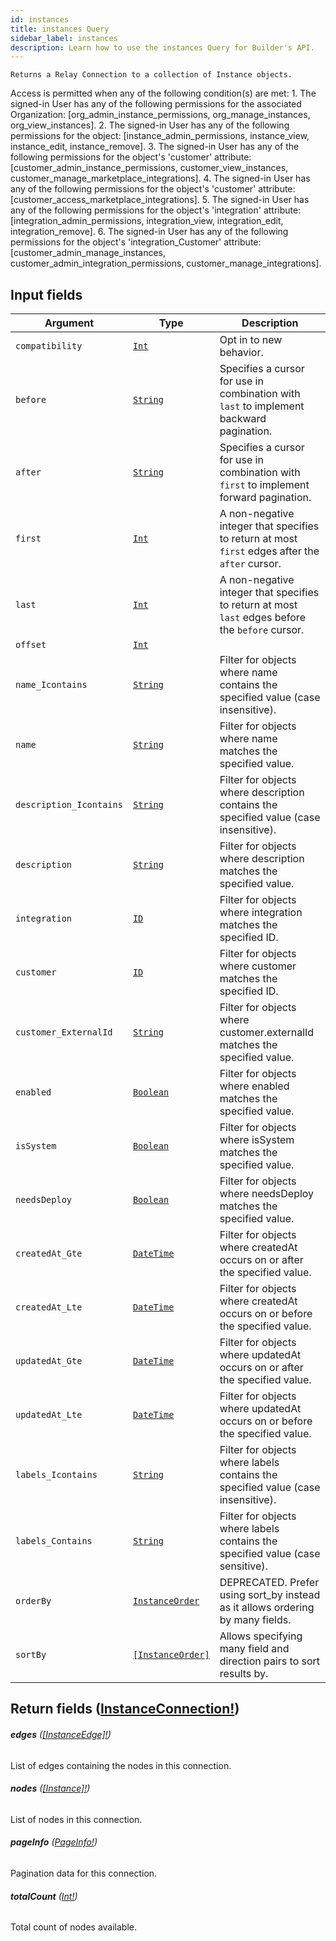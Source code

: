```yaml
---
id: instances
title: instances Query
sidebar_label: instances
description: Learn how to use the instances Query for Builder's API.
---
```


    Returns a Relay Connection to a collection of Instance objects.

Access is permitted when any of the following condition(s) are met: 1. The signed-in User has any of the following permissions for the associated Organization: [org_admin_instance_permissions, org_manage_instances, org_view_instances]. 2. The signed-in User has any of the following permissions for the object: [instance_admin_permissions, instance_view, instance_edit, instance_remove]. 3. The signed-in User has any of the following permissions for the object's 'customer' attribute: [customer_admin_instance_permissions, customer_view_instances, customer_manage_marketplace_integrations]. 4. The signed-in User has any of the following permissions for the object's 'customer' attribute: [customer_access_marketplace_integrations]. 5. The signed-in User has any of the following permissions for the object's 'integration' attribute: [integration_admin_permissions, integration_view, integration_edit, integration_remove]. 6. The signed-in User has any of the following permissions for the object's 'integration_Customer' attribute: [customer_admin_manage_instances, customer_admin_integration_permissions, customer_manage_integrations].

## Input fields

| Argument                | Type                                                           | Description                                                                                      |
| ----------------------- | -------------------------------------------------------------- | ------------------------------------------------------------------------------------------------ |
| `compatibility`         | [`Int`](/docs/composer/builder/api/schema/scalar/Int.mdx)                             | Opt in to new behavior.                                                                          |
| `before`                | [`String`](/docs/composer/builder/api/schema/scalar/String.mdx)                       | Specifies a cursor for use in combination with `last` to implement backward pagination.          |
| `after`                 | [`String`](/docs/composer/builder/api/schema/scalar/String.mdx)                       | Specifies a cursor for use in combination with `first` to implement forward pagination.          |
| `first`                 | [`Int`](/docs/composer/builder/api/schema/scalar/Int.mdx)                             | A non-negative integer that specifies to return at most `first` edges after the `after` cursor.  |
| `last`                  | [`Int`](/docs/composer/builder/api/schema/scalar/Int.mdx)                             | A non-negative integer that specifies to return at most `last` edges before the `before` cursor. |
| `offset`                | [`Int`](/docs/composer/builder/api/schema/scalar/Int.mdx)                             |                                                                                                  |
| `name_Icontains`        | [`String`](/docs/composer/builder/api/schema/scalar/String.mdx)                       | Filter for objects where name contains the specified value (case insensitive).                   |
| `name`                  | [`String`](/docs/composer/builder/api/schema/scalar/String.mdx)                       | Filter for objects where name matches the specified value.                                       |
| `description_Icontains` | [`String`](/docs/composer/builder/api/schema/scalar/String.mdx)                       | Filter for objects where description contains the specified value (case insensitive).            |
| `description`           | [`String`](/docs/composer/builder/api/schema/scalar/String.mdx)                       | Filter for objects where description matches the specified value.                                |
| `integration`           | [`ID`](/docs/composer/builder/api/schema/scalar/ID.mdx)                               | Filter for objects where integration matches the specified ID.                                   |
| `customer`              | [`ID`](/docs/composer/builder/api/schema/scalar/ID.mdx)                               | Filter for objects where customer matches the specified ID.                                      |
| `customer_ExternalId`   | [`String`](/docs/composer/builder/api/schema/scalar/String.mdx)                       | Filter for objects where customer.externalId matches the specified value.                        |
| `enabled`               | [`Boolean`](/docs/composer/builder/api/schema/scalar/Boolean.mdx)                     | Filter for objects where enabled matches the specified value.                                    |
| `isSystem`              | [`Boolean`](/docs/composer/builder/api/schema/scalar/Boolean.mdx)                     | Filter for objects where isSystem matches the specified value.                                   |
| `needsDeploy`           | [`Boolean`](/docs/composer/builder/api/schema/scalar/Boolean.mdx)                     | Filter for objects where needsDeploy matches the specified value.                                |
| `createdAt_Gte`         | [`DateTime`](/docs/composer/builder/api/schema/scalar/DateTime.mdx)                   | Filter for objects where createdAt occurs on or after the specified value.                       |
| `createdAt_Lte`         | [`DateTime`](/docs/composer/builder/api/schema/scalar/DateTime.mdx)                   | Filter for objects where createdAt occurs on or before the specified value.                      |
| `updatedAt_Gte`         | [`DateTime`](/docs/composer/builder/api/schema/scalar/DateTime.mdx)                   | Filter for objects where updatedAt occurs on or after the specified value.                       |
| `updatedAt_Lte`         | [`DateTime`](/docs/composer/builder/api/schema/scalar/DateTime.mdx)                   | Filter for objects where updatedAt occurs on or before the specified value.                      |
| `labels_Icontains`      | [`String`](/docs/composer/builder/api/schema/scalar/String.mdx)                       | Filter for objects where labels contains the specified value (case insensitive).                 |
| `labels_Contains`       | [`String`](/docs/composer/builder/api/schema/scalar/String.mdx)                       | Filter for objects where labels contains the specified value (case sensitive).                   |
| `orderBy`               | [`InstanceOrder`](/docs/composer/builder/api/schema/input_object/InstanceOrder.mdx)   | DEPRECATED. Prefer using sort_by instead as it allows ordering by many fields.                   |
| `sortBy`                | [`[InstanceOrder]`](/docs/composer/builder/api/schema/input_object/InstanceOrder.mdx) | Allows specifying many field and direction pairs to sort results by.                             |

## Return fields ([InstanceConnection!](/docs/composer/builder/api/schema/object/InstanceConnection.mdx))

###### <b>edges</b> ([[InstanceEdge]!](/docs/composer/builder/api/schema/object/InstanceEdge.mdx))

List of edges containing the nodes in this connection.

###### <b>nodes</b> ([[Instance]!](/docs/composer/builder/api/schema/object/Instance.mdx))

List of nodes in this connection.

###### <b>pageInfo</b> ([PageInfo!](/docs/composer/builder/api/schema/object/PageInfo.mdx))

Pagination data for this connection.

###### <b>totalCount</b> ([Int!](/docs/composer/builder/api/schema/scalar/Int.mdx))

Total count of nodes available.
